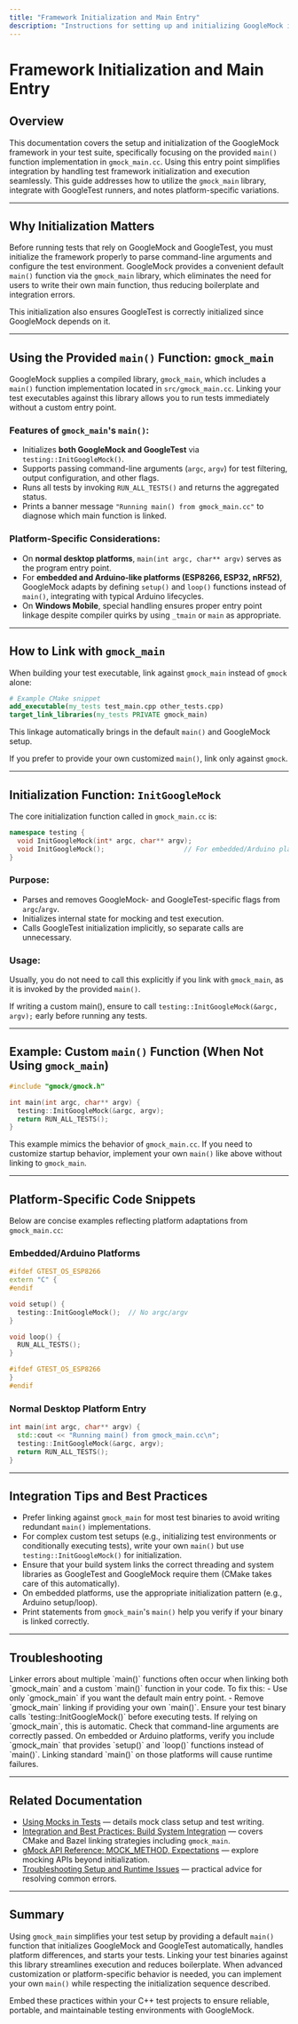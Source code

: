 ```yaml
---
title: "Framework Initialization and Main Entry"
description: "Instructions for setting up and initializing GoogleMock in your test suite. Covers usage of the main() function provided by gmock_main.cc, integration with GoogleTest runners, and platform-specific notes."
---
```


# Framework Initialization and Main Entry

## Overview

This documentation covers the setup and initialization of the GoogleMock framework in your test suite, specifically focusing on the provided `main()` function implementation in `gmock_main.cc`. Using this entry point simplifies integration by handling test framework initialization and execution seamlessly. This guide addresses how to utilize the `gmock_main` library, integrate with GoogleTest runners, and notes platform-specific variations.

---

## Why Initialization Matters

Before running tests that rely on GoogleMock and GoogleTest, you must initialize the framework properly to parse command-line arguments and configure the test environment. GoogleMock provides a convenient default `main()` function via the `gmock_main` library, which eliminates the need for users to write their own main function, thus reducing boilerplate and integration errors.

This initialization also ensures GoogleTest is correctly initialized since GoogleMock depends on it.

---

## Using the Provided `main()` Function: `gmock_main`

GoogleMock supplies a compiled library, `gmock_main`, which includes a `main()` function implementation located in `src/gmock_main.cc`. Linking your test executables against this library allows you to run tests immediately without a custom entry point.

### Features of `gmock_main`'s `main()`:

- Initializes **both GoogleMock and GoogleTest** via `testing::InitGoogleMock()`.
- Supports passing command-line arguments (`argc`, `argv`) for test filtering, output configuration, and other flags.
- Runs all tests by invoking `RUN_ALL_TESTS()` and returns the aggregated status.
- Prints a banner message `"Running main() from gmock_main.cc"` to diagnose which main function is linked.

### Platform-Specific Considerations:

- On **normal desktop platforms**, `main(int argc, char** argv)` serves as the program entry point.
- For **embedded and Arduino-like platforms (ESP8266, ESP32, nRF52)**, GoogleMock adapts by defining `setup()` and `loop()` functions instead of `main()`, integrating with typical Arduino lifecycles.
- On **Windows Mobile**, special handling ensures proper entry point linkage despite compiler quirks by using `_tmain` or `main` as appropriate.

---

## How to Link with `gmock_main`

When building your test executable, link against `gmock_main` instead of `gmock` alone:

```cmake
# Example CMake snippet
add_executable(my_tests test_main.cpp other_tests.cpp)
target_link_libraries(my_tests PRIVATE gmock_main)
```

This linkage automatically brings in the default `main()` and GoogleMock setup.

If you prefer to provide your own customized `main()`, link only against `gmock`.

---

## Initialization Function: `InitGoogleMock`

The core initialization function called in `gmock_main.cc` is:

```cpp
namespace testing {
  void InitGoogleMock(int* argc, char** argv);
  void InitGoogleMock();                    // For embedded/Arduino platforms
}
```

### Purpose:
- Parses and removes GoogleMock- and GoogleTest-specific flags from `argc`/`argv`.
- Initializes internal state for mocking and test execution.
- Calls GoogleTest initialization implicitly, so separate calls are unnecessary.

### Usage:
Usually, you do not need to call this explicitly if you link with `gmock_main`, as it is invoked by the provided `main()`.

If writing a custom main(), ensure to call `testing::InitGoogleMock(&argc, argv);` early before running any tests.

---

## Example: Custom `main()` Function (When Not Using `gmock_main`)

```cpp
#include "gmock/gmock.h"

int main(int argc, char** argv) {
  testing::InitGoogleMock(&argc, argv);
  return RUN_ALL_TESTS();
}
```

This example mimics the behavior of `gmock_main.cc`. If you need to customize startup behavior, implement your own `main()` like above without linking to `gmock_main`.

---

## Platform-Specific Code Snippets

Below are concise examples reflecting platform adaptations from `gmock_main.cc`:

### Embedded/Arduino Platforms

```cpp
#ifdef GTEST_OS_ESP8266
extern "C" {
#endif

void setup() {
  testing::InitGoogleMock();  // No argc/argv
}

void loop() {
  RUN_ALL_TESTS();
}

#ifdef GTEST_OS_ESP8266
}
#endif
```

### Normal Desktop Platform Entry

```cpp
int main(int argc, char** argv) {
  std::cout << "Running main() from gmock_main.cc\n";
  testing::InitGoogleMock(&argc, argv);
  return RUN_ALL_TESTS();
}
```

---

## Integration Tips and Best Practices

- Prefer linking against `gmock_main` for most test binaries to avoid writing redundant `main()` implementations.
- For complex custom test setups (e.g., initializing test environments or conditionally executing tests), write your own `main()` but use `testing::InitGoogleMock()` for initialization.
- Ensure that your build system links the correct threading and system libraries as GoogleTest and GoogleMock require them (CMake takes care of this automatically).
- On embedded platforms, use the appropriate initialization pattern (e.g., Arduino setup/loop).
- Print statements from `gmock_main`'s `main()` help you verify if your binary is linked correctly.

---

## Troubleshooting

<AccordionGroup title="Common Issues with Framework Initialization">
<Accordion title="Multiple `main()` Linker Errors">
Linker errors about multiple `main()` functions often occur when linking both `gmock_main` and a custom `main()` function in your code. To fix this:
- Use only `gmock_main` if you want the default main entry point.
- Remove `gmock_main` linking if providing your own `main()`.
</Accordion>
<Accordion title="Tests Not Running or Initialization Fails">
Ensure your test binary calls `testing::InitGoogleMock()` before executing tests. If relying on `gmock_main`, this is automatic.
Check that command-line arguments are correctly passed.
</Accordion>
<Accordion title="Platform-Specific Entry Points Missing">
On embedded or Arduino platforms, verify you include `gmock_main` that provides `setup()` and `loop()` functions instead of `main()`. Linking standard `main()` on those platforms will cause runtime failures.
</Accordion>
</AccordionGroup>

---

## Related Documentation

- [Using Mocks in Tests](https://github.com/google/googletest/blob/main/docs/guides/core-testing-workflows/using-mocks-in-tests.mdx) — details mock class setup and test writing.
- [Integration and Best Practices: Build System Integration](https://github.com/google/googletest/blob/main/docs/guides/integration-and-best-practices/build-system-integration.mdx) — covers CMake and Bazel linking strategies including `gmock_main`.
- [gMock API Reference: MOCK_METHOD, Expectations](https://github.com/google/googletest/blob/main/docs/api-reference/mocking-api/mock-method-macro.mdx) — explore mocking APIs beyond initialization.
- [Troubleshooting Setup and Runtime Issues](https://github.com/google/googletest/blob/main/docs/getting-started/first-steps/troubleshooting.mdx) — practical advice for resolving common errors.

---

## Summary

Using `gmock_main` simplifies your test setup by providing a default `main()` function that initializes GoogleMock and GoogleTest automatically, handles platform differences, and starts your tests. Linking your test binaries against this library streamlines execution and reduces boilerplate. When advanced customization or platform-specific behavior is needed, you can implement your own `main()` while respecting the initialization sequence described.

Embed these practices within your C++ test projects to ensure reliable, portable, and maintainable testing environments with GoogleMock.